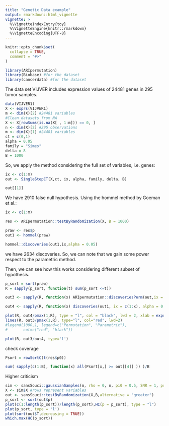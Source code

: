 ```yaml
---
title: "Genetic Data example"
output: rmarkdown::html_vignette
vignette: >
  %\VignetteIndexEntry{toy}
  %\VignetteEngine{knitr::rmarkdown}
  %\VignetteEncoding{UTF-8}
---
```


```r
knitr::opts_chunk$set(
  collapse = TRUE,
  comment = "#>"
)
```

```r
library(ARIpermutation)
library(Biobase) #for the dataset
library(cancerdata) #for the dataset
```

The data set VIJVER includes expression values of 24481 genes in 295 tumor samples. 

```r
data(VIJVER1)
X <- exprs(VIJVER1)
m <- dim(X)[2] #24481 variables
#Clean datasets from NA
X <- X[rowSums(is.na(X[ , 1:m])) == 0, ]
n <- dim(X)[2] #295 observations
m <- dim(X)[1] #24481 variables
ct = c(0,1)
alpha = 0.05
family = "Simes"
delta = 8
B = 1000
```

So, we apply the method considering the full set of variables, i.e. genes:

```r
ix <- c(1:m)
out <- SingleStepCT(X,ct, ix, alpha, family, delta, B)

out[[1]]
```

We have $2910$ false null hypothesis. Using the hommel method by Goeman et al.:

```r
ix <- c(1:m)

res <- ARIpermutation::testByRandomization(X, B = 1000)

praw <- res$p
out1 <- hommel(praw)

hommel::discoveries(out1,ix,alpha = 0.05)
```

we have $2634$ discoveries. So, we can note that we gain some power respect to the parametric method.

Then, we can see how this works considering different subset of hypothesis.

```r
p_sort = sort(praw)
R = sapply(p_sort, function(t) sum(p_sort <=t)) 

out3 <- sapply(R, function(x) ARIpermutation::discoveriesPerm(out,ix = c(1:x))[[1]])

out4 <- sapply(R, function(x) discoveries(out1, ix = c(1:x), alpha = 0.05))

plot(R, out4/pmax(1,R), type = "l", col = "black", lwd = 2, xlab = expression(S[(i)]), ylab = "TDP", ylim= c(0,1))
lines(R, out3/pmax(1,R), type="l", col="red", lwd=2)
#legend(1000,1, legend=c("Permutation", "Parametric"),
#       col=c("red", "black"))
```

```r
plot(R, out3/out4, type='l')
```

check coverage

```r
Psort = rowSortC(t(res$p0))

sum( sapply(c(1:B), function(x) all(Psort[x,] >= out[[4]] )) )/B

```

Higher criticism

```r
sim <- sansSouci::gaussianSamples(m, rho = 0, n, pi0 = 0.5, SNR = 1, prob = 1)
X <- sim$X #rows represent variables
out <- sansSouci::testByRandomization(X,B,alternative = "greater")
p_sort <- sort(out$p)
plot(c(1:length(p_sort))/length(p_sort),HC(p = p_sort), type = "l")
plot(p_sort, type = 'l')
plot(sort(out$T,decreasing = TRUE))
which.max(HC(p_sort))

```



